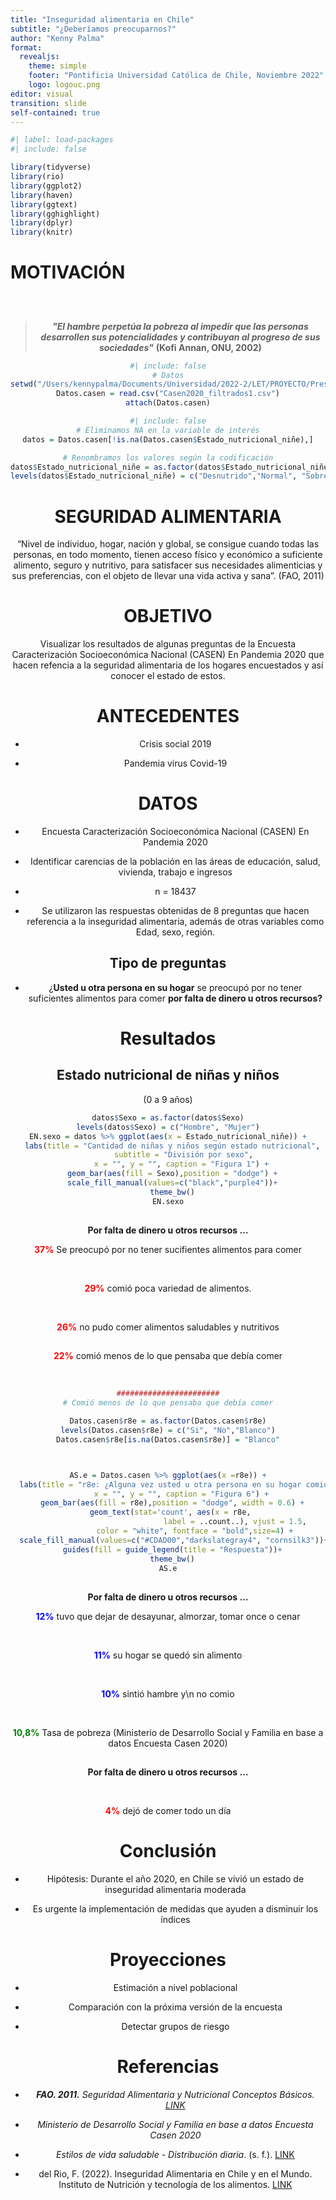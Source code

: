 ```yaml
---
title: "Inseguridad alimentaria en Chile"
subtitle: "¿Deberíamos preocuparnos?"
author: "Kenny Palma"
format:
  revealjs: 
    theme: simple
    footer: "Pontificia Universidad Católica de Chile, Noviembre 2022"
    logo: logouc.png
editor: visual
transition: slide
self-contained: true
---
```


```r
#| label: load-packages
#| include: false

library(tidyverse)
library(rio)
library(ggplot2)
library(haven)
library(ggtext)
library(gghighlight)
library(dplyr)
library(knitr)
```

# MOTIVACIÓN

## 

```{=html}
<div style="text-align: center">
  <br>
```
> ***\"El hambre perpetúa la pobreza al impedir
> que las personas desarrollen sus
> potencialidades y contribuyan al progreso
> de sus sociedades\"*** **(Kofi Annan, ONU, 2002)**

```{=html}
<div/>
```
```r
#| include: false
# Datos
setwd("/Users/kennypalma/Documents/Universidad/2022-2/LET/PROYECTO/Presentacion")
Datos.casen = read.csv("Casen2020_filtrados1.csv")
attach(Datos.casen)

```

```r
#| include: false
# Eliminamos NA en la variable de interés
datos = Datos.casen[!is.na(Datos.casen$Estado_nutricional_niñe),]

# Renombramos los valores según la codificación
datos$Estado_nutricional_niñe = as.factor(datos$Estado_nutricional_niñe)
levels(datos$Estado_nutricional_niñe) = c("Desnutrido","Normal", "Sobrepeso", "Obeso","No sabe")


```

# SEGURIDAD ALIMENTARIA

"Nivel de individuo, hogar, nación y global, se consigue cuando todas las personas, en todo momento, tienen acceso físico y económico a suficiente alimento, seguro y nutritivo, para satisfacer sus necesidades alimenticias y sus preferencias, con el objeto de llevar una vida activa y sana". (FAO, 2011)	

# OBJETIVO

Visualizar los resultados de algunas preguntas de la Encuesta Caracterización Socioeconómica Nacional (CASEN) En Pandemia 2020 que hacen refencia a la seguridad alimentaria de los hogares encuestados y así conocer el estado de estos.

# ANTECEDENTES

-   Crisis social 2019

-   Pandemia virus Covid-19

# DATOS 

-   Encuesta Caracterización Socioeconómica Nacional (CASEN) En Pandemia 2020

-   Identificar carencias de la población en las áreas de educación, salud, vivienda, trabajo e ingresos

-   n = 18437

-   Se utilizaron las respuestas obtenidas de 8 preguntas que hacen referencia a la inseguridad alimentaria, además de otras variables como Edad, sexo, región.

## Tipo de preguntas

-   ¿**Usted u otra persona en su hogar** se preocupó por no tener suficientes alimentos para comer **por falta de dinero u otros recursos?**

# Resultados

## Estado nutricional de niñas y niños 

(0 a 9 años)

```r

datos$Sexo = as.factor(datos$Sexo)
levels(datos$Sexo) = c("Hombre", "Mujer")
EN.sexo = datos %>% ggplot(aes(x = Estado_nutricional_niñe)) +
  labs(title = "Cantidad de niñas y niños según estado nutricional",
       subtitle = "División por sexo",
       x = "", y = "", caption = "Figura 1") + 
  geom_bar(aes(fill = Sexo),position = "dodge") +
  scale_fill_manual(values=c("black","purple4"))+
  theme_bw()
EN.sexo

```

## 

**Por falta de dinero u otros recursos ...**

```{=tex}
\vspace{10mm}
```
```{=html}
<p>
<b style = 'color:red;'>37%</b> Se preocupó por no tener sucifientes alimentos para comer
</p>
<br>
<p>
<b style = 'color:red;'>29%</b> comió poca variedad de alimentos.
</p>
<br>
<p>
<b style = 'color:red;'>26%</b> no pudo comer alimentos  saludables y nutritivos
</p>
```
##  

```{=html}
<p>
<b style = 'color:red;'>22%</b> comió menos de lo que pensaba que debía comer
</p>
<br>
```
```r
#######################
# Comió menos de lo que pensaba que debía comer

Datos.casen$r8e = as.factor(Datos.casen$r8e)
levels(Datos.casen$r8e) = c("Si", "No","Blanco")
Datos.casen$r8e[is.na(Datos.casen$r8e)] = "Blanco"



AS.e = Datos.casen %>% ggplot(aes(x =r8e)) +
  labs(title = "r8e: ¿Alguna vez usted u otra persona en su hogar comió menos de\n lo que pensaba que debía comer por falta de dinero u otros recursos?",
       x = "", y = "", caption = "Figura 6") + 
  geom_bar(aes(fill = r8e),position = "dodge", width = 0.6) +
  geom_text(stat='count', aes(x = r8e, 
                              label = ..count..), vjust = 1.5,
            color = "white", fontface = "bold",size=4) +
  scale_fill_manual(values=c("#CDAD00","darkslategray4", "cornsilk3"))+
  guides(fill = guide_legend(title = "Respuesta"))+
  theme_bw()
AS.e
```

## 

**Por falta de dinero u otros recursos ...**

```{=html}
<p>
<b style = 'color:blue;'>12%</b> tuvo que dejar de desayunar, almorzar, tomar once o cenar
</p>
<br>
<p>
<b style = 'color:blue;'>11%</b>  su hogar se quedó sin alimento
</p>
<br>
<p>
<b style = 'color:blue;'>10%</b> sintió hambre y\n no comio
</p>
<br>
<p>
<b style = 'color:green;'>10,8%</b> Tasa de pobreza (Ministerio de Desarrollo Social y Familia en base a datos Encuesta Casen 2020)
</p>
```
## 

**Por falta de dinero u otros recursos ...**

```{=html}
<br>
<p>
<b style = 'color:red;'>4%</b> dejó de comer todo un día
</p>
```

# Conclusión

-   Hipótesis: Durante el año 2020, en Chile se vivió un estado de inseguridad alimentaria moderada

-   Es urgente la implementación de medidas que ayuden a disminuir los índices

# Proyecciones

-   Estimación a nivel poblacional

-   Comparación con la próxima versión de la encuesta

-   Detectar grupos de riesgo

# Referencias

-   ***FAO. 2011.** Seguridad Alimentaria y Nutricional Conceptos Básicos. [LINK](https://www.fao.org/3/at772s/at772s.pdf)*

-   *Ministerio de Desarrollo Social y Familia en base a datos Encuesta Casen 2020*

-   *Estilos de vida saludable - Distribución diaria*. (s. f.). [LINK](https://estilosdevidasaludable.sanidad.gob.es/alimentacionSaludable/queSabemos/enLaPractica/distribuir/diario/home.htm)

-   del Rio, F. (2022). Inseguridad Alimentaria en Chile y en el Mundo. Instituto de Nutrición y tecnología de los alimentos. [LINK](https://inta.cl/inseguridad-alimentaria-en-chile-y-en-el-mundo/)
